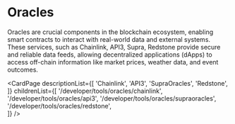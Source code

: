 # Oracles
Oracles are crucial components in the blockchain ecosystem, enabling smart contracts to interact with real-world data and external systems. These services, such as Chainlink, API3, Supra, Redstone provide secure and reliable data feeds, allowing decentralized applications (dApps) to access off-chain information like market prices, weather data, and event outcomes.

<CardPage
  descriptionList={[
    'Chainlink',
    'API3',
    'SupraOracles',
    'Redstone',
  ]}
  childrenList={[
    '/developer/tools/oracles/chainlink',
    '/developer/tools/oracles/api3',
    '/developer/tools/oracles/supraoracles',
    '/developer/tools/oracles/redstone',    
  ]}
/>